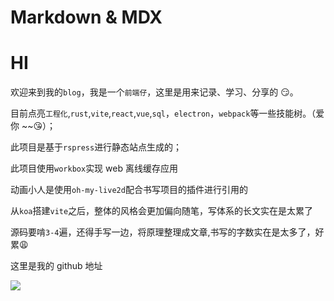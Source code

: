 # Markdown & MDX

# HI

欢迎来到我的`blog`，我是一个`前端仔`，这里是用来记录、学习、分享的 😏。

目前点亮`工程化`,`rust`,`vite`,`react`,`vue`,`sql`，`electron`，`webpack`等一些技能树。（爱你 ~~😘）；

此项目是基于`rspress`进行静态站点生成的；

此项目使用`workbox`实现 web 离线缓存应用

动画小人是使用`oh-my-live2d`配合书写项目的插件进行引用的

从`koa`搭建`vite`之后，整体的风格会更加偏向随笔，写体系的长文实在是太累了

源码要啃`3-4`遍，还得手写一边，将原理整理成文章,书写的字数实在是太多了，好累😩

这里是我的 github 地址

[![](https://img.shields.io/badge/dynamic/json?color=000000&label=GitHub&query=%24.data.totalSubs&suffix=%20followers&url=https%3A%2F%2Fapi.spencerwoo.com%2Fsubstats%2F%3Fsource%3Dgithub%26queryKey%3DManshawar)](https://github.com/Manshawar)
